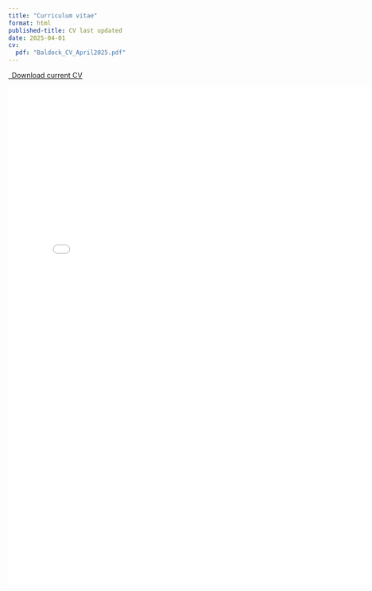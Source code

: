 ```yaml
---
title: "Curriculum vitae"
format: html
published-title: CV last updated
date: 2025-04-01
cv:
  pdf: "Baldock_CV_April2025.pdf"
---
```



```{=html}
<p class="text-center">
  <a class="btn btn-primary btn-lg cv-download" href="Baldock_CV_April2025.pdf" target="_blank">
    <i class="fa-solid fa-file-arrow-down"></i>&ensp;Download current CV
  </a>
</p>

<div class="embed-container">
  <iframe width="780" height="1000" src="Baldock_CV_April2025.pdf#zoom=fit" style="border: 0.5px"></iframe>
</div>
```